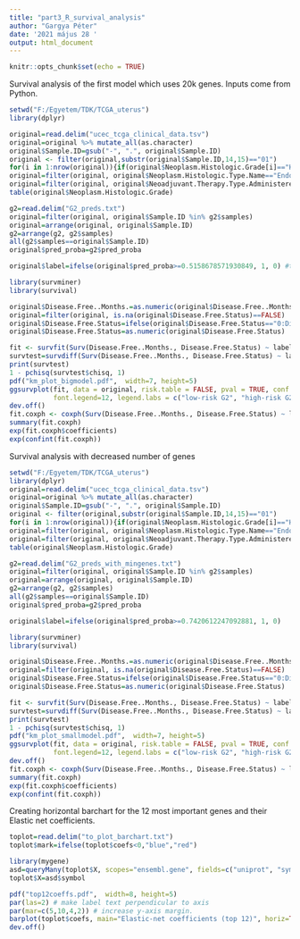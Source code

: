 ---
title: "part3_R_survival_analysis"
author: "Gargya Péter"
date: '2021 május 28 '
output: html_document
---

```{r setup, include=FALSE}
knitr::opts_chunk$set(echo = TRUE)
```

Survival analysis of the first model which uses 20k genes. Inputs come from Python.
```{r}
setwd("F:/Egyetem/TDK/TCGA_uterus")
library(dplyr)

original=read.delim("ucec_tcga_clinical_data.tsv")
original=original %>% mutate_all(as.character)
original$Sample.ID=gsub("-", ".", original$Sample.ID)
original <- filter(original,substr(original$Sample.ID,14,15)=="01")  
for(i in 1:nrow(original)){if(original$Neoplasm.Histologic.Grade[i]=="High Grade"){original$Neoplasm.Histologic.Grade[i]<-"G3"}}
original=filter(original, original$Neoplasm.Histologic.Type.Name=="Endometrioid endometrial adenocarcinoma")
original=filter(original, original$Neoadjuvant.Therapy.Type.Administered.Prior.To.Resection.Text=="No")
table(original$Neoplasm.Histologic.Grade)

g2=read.delim("G2_preds.txt")
original=filter(original, original$Sample.ID %in% g2$samples)
original=arrange(original, original$Sample.ID)
g2=arrange(g2, g2$samples)
all(g2$samples==original$Sample.ID)
original$pred_proba=g2$pred_proba

original$label=ifelse(original$pred_proba>=0.5158678571930849, 1, 0) #threshold comes from Python

library(survminer)
library(survival)

original$Disease.Free..Months.=as.numeric(original$Disease.Free..Months.)
original=filter(original, is.na(original$Disease.Free.Status)==FALSE)
original$Disease.Free.Status=ifelse(original$Disease.Free.Status=="0:DiseaseFree",0,1)
original$Disease.Free.Status=as.numeric(original$Disease.Free.Status)

fit <- survfit(Surv(Disease.Free..Months., Disease.Free.Status) ~ label, data = original)
survtest=survdiff(Surv(Disease.Free..Months., Disease.Free.Status) ~ label, data = original)
print(survtest)
1 - pchisq(survtest$chisq, 1)
pdf("km_plot_bigmodel.pdf",  width=7, height=5)
ggsurvplot(fit, data = original, risk.table = FALSE, pval = TRUE, conf.int = FALSE, ylim=c(0.5,1), legend.title = "Grade",
           font.legend=12, legend.labs = c("low-risk G2", "high-risk G2"), xlab="Time (months)", ylab="Relapsus-free survival probability", palette = c("#3776ab", "#FF0000"))
dev.off()
fit.coxph <- coxph(Surv(Disease.Free..Months., Disease.Free.Status) ~ label, data = original)
summary(fit.coxph)
exp(fit.coxph$coefficients)
exp(confint(fit.coxph))

```


Survival analysis with decreased number of genes
```{r}
setwd("F:/Egyetem/TDK/TCGA_uterus")
library(dplyr)
original=read.delim("ucec_tcga_clinical_data.tsv")
original=original %>% mutate_all(as.character)
original$Sample.ID=gsub("-", ".", original$Sample.ID)
original <- filter(original,substr(original$Sample.ID,14,15)=="01")  
for(i in 1:nrow(original)){if(original$Neoplasm.Histologic.Grade[i]=="High Grade"){original$Neoplasm.Histologic.Grade[i]<-"G3"}}
original=filter(original, original$Neoplasm.Histologic.Type.Name=="Endometrioid endometrial adenocarcinoma")
original=filter(original, original$Neoadjuvant.Therapy.Type.Administered.Prior.To.Resection.Text=="No")
table(original$Neoplasm.Histologic.Grade)

g2=read.delim("G2_preds_with_mingenes.txt")
original=filter(original, original$Sample.ID %in% g2$samples)
original=arrange(original, original$Sample.ID)
g2=arrange(g2, g2$samples)
all(g2$samples==original$Sample.ID)
original$pred_proba=g2$pred_proba

original$label=ifelse(original$pred_proba>=0.7420612247092881, 1, 0)

library(survminer)
library(survival)

original$Disease.Free..Months.=as.numeric(original$Disease.Free..Months.)
original=filter(original, is.na(original$Disease.Free.Status)==FALSE)
original$Disease.Free.Status=ifelse(original$Disease.Free.Status=="0:DiseaseFree",0,1)
original$Disease.Free.Status=as.numeric(original$Disease.Free.Status)

fit <- survfit(Surv(Disease.Free..Months., Disease.Free.Status) ~ label, data = original)
survtest=survdiff(Surv(Disease.Free..Months., Disease.Free.Status) ~ label, data = original)
print(survtest)
1 - pchisq(survtest$chisq, 1)
pdf("km_plot_smallmodel.pdf",  width=7, height=5)
ggsurvplot(fit, data = original, risk.table = FALSE, pval = TRUE, conf.int = FALSE, ylim=c(0.5,1), legend.title = "Grade",
           font.legend=12, legend.labs = c("low-risk G2", "high-risk G2"), xlab="Time (months)", ylab="Relapsus-free survival probability", palette = c("#3776ab", "#FF0000"))
dev.off()
fit.coxph <- coxph(Surv(Disease.Free..Months., Disease.Free.Status) ~ label, data = original)  
summary(fit.coxph)
exp(fit.coxph$coefficients)
exp(confint(fit.coxph))
```


Creating horizontal barchart for the 12 most important genes and their Elastic net coefficients.
```{r}
toplot=read.delim("to_plot_barchart.txt")
toplot$mark=ifelse(toplot$coefs<0,"blue","red")

library(mygene)
asd=queryMany(toplot$X, scopes="ensembl.gene", fields=c("uniprot", "symbol", "reporter"), species="human")
toplot$X=asd$symbol

pdf("top12coeffs.pdf",  width=8, height=5)
par(las=2) # make label text perpendicular to axis
par(mar=c(5,10,4,2)) # increase y-axis margin.
barplot(toplot$coefs, main="Elastic-net coefficients (top 12)", horiz=TRUE, names.arg=toplot$X, col=toplot$mark)
dev.off()
```


